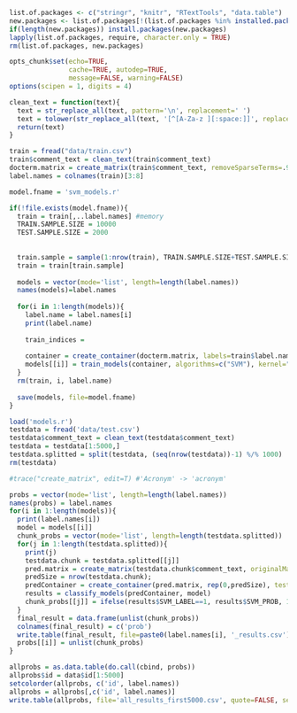 
```r
list.of.packages <- c("stringr", "knitr", "RTextTools", "data.table")
new.packages <- list.of.packages[!(list.of.packages %in% installed.packages()[,"Package"])]
if(length(new.packages)) install.packages(new.packages)
lapply(list.of.packages, require, character.only = TRUE)
rm(list.of.packages, new.packages)

opts_chunk$set(echo=TRUE,
               cache=TRUE, autodep=TRUE,
               message=FALSE, warning=FALSE)
options(scipen = 1, digits = 4)
```

```r
clean_text = function(text){
  text = str_replace_all(text, pattern='\n', replacement=' ')
  text = tolower(str_replace_all(text, '[^[A-Za-z ][:space:]]', replacement=' '))
  return(text)
}
```

```r
train = fread("data/train.csv")
train$comment_text = clean_text(train$comment_text)
docterm.matrix = create_matrix(train$comment_text, removeSparseTerms=.999)
label.names = colnames(train)[3:8]
```

```r
model.fname = 'svm_models.r'

if(!file.exists(model.fname)){
  train = train[,..label.names] #memory
  TRAIN.SAMPLE.SIZE = 10000
  TEST.SAMPLE.SIZE = 2000
  
  
  train.sample = sample(1:nrow(train), TRAIN.SAMPLE.SIZE+TEST.SAMPLE.SIZE, replace=F)
  train = train[train.sample]
  
  models = vector(mode='list', length=length(label.names))
  names(models)=label.names
  
  for(i in 1:length(models)){
    label.name = label.names[i]
    print(label.name)
    
    train_indices = 
    
    container = create_container(docterm.matrix, labels=train$label.name, trainSize = 1:TRAIN.SAMPLE.SIZE, testSize = (TRAIN.SAMPLE.SIZE + 1):(TRAIN.SAMPLE.SIZE + 1 + TEST.SAMPLE.SIZE), virgin=FALSE)
    models[[i]] = train_models(container, algorithms=c("SVM"), kernel="linear", cost=1)
  }
  rm(train, i, label.name)
  
  save(models, file=model.fname)
}
```

```r
load('models.r')
testdata = fread('data/test.csv')
testdata$comment_text = clean_text(testdata$comment_text)
testdata = testdata[1:5000,]
testdata.splitted = split(testdata, (seq(nrow(testdata))-1) %/% 1000) 
rm(testdata)

#trace("create_matrix", edit=T) #'Acronym' -> 'acronym'

probs = vector(mode='list', length=length(label.names))
names(probs) = label.names
for(i in 1:length(models)){
  print(label.names[i])
  model = models[[i]]
  chunk_probs = vector(mode='list', length=length(testdata.splitted))
  for(j in 1:length(testdata.splitted)){
    print(j)
    testdata.chunk = testdata.splitted[[j]]
    pred.matrix = create_matrix(testdata.chunk$comment_text, originalMatrix=docterm.matrix)
    predSize = nrow(testdata.chunk);
    predContainer = create_container(pred.matrix, rep(0,predSize), testSize=1:predSize, virgin=FALSE)
    results = classify_models(predContainer, model)
    chunk_probs[[j]] = ifelse(results$SVM_LABEL==1, results$SVM_PROB, 1-results$SVM_PROB)
  }
  final_result = data.frame(unlist(chunk_probs))
  colnames(final_result) = c('prob')
  write.table(final_result, file=paste0(label.names[i], '_results.csv'), quote=FALSE, sep=',', row.names=FALSE))
  probs[[i]] = unlist(chunk_probs)
}
```

```r
allprobs = as.data.table(do.call(cbind, probs))
allprobs$id = data$id[1:5000]
setcolorder(allprobs, c('id', label.names))
allprobs = allprobs[,c('id', label.names)]
write.table(allprobs, file='all_results_first5000.csv', quote=FALSE, sep=',', row.names=FALSE)
```


